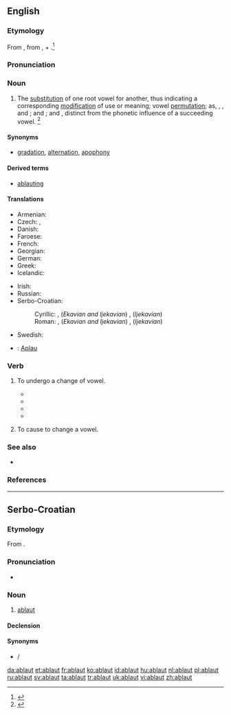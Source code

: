 {{also|Ablaut}}
==English==
{{wikipedia|Indo-European ablaut}}

===Etymology===
From {{etyl|de}} {{term|Ablaut||off-sound|lang=de}}, from {{term|ab||off|lang=de}}, + {{term|Laut||sound|lang=de}}.<ref>{{reference-book |editor=Morris, William |title=The American Heritage Dictionary of the English Language |origyear=1969 |year=1971 |publisher=American Heritage Publishing Co., Inc. |location=New York, NY |isbn=0-395-09066-0 |pages=3 }}</ref>

===Pronunciation===
{{a|US}} {{IPA|/ˈɑbˌlaʊt/|/ˈɑpˌlaʊt/|/ˈæbˌlaʊt/}}

===Noun===
{{en-noun}}

# {{linguistics}} The [[substitution]] of one root vowel for another, thus indicating a corresponding [[modification]] of use or meaning; vowel [[permutation]]; as, {{term|get}}, {{term|gat}}, and {{term|got}}; {{term|sing}} and {{term|song}}; {{term|hang}} and {{term|hung}}, distinct from the phonetic influence of a succeeding vowel. {{defdate|Mid 19<sup>th</sup> century.}}<ref name=SOED>{{reference-book | last =| first = | authorlink =  | coauthors =  | editor =Brown, Lesley  | others =  | title = The Shorter Oxford English Dictionary | origdate =  | origyear = 1933| origmonth =  | url =  | format =  | accessdate =  | accessyear =  | accessmonth =  | edition = 5th | date =  | year =2003| month =  | publisher =Oxford University Press  | location =Oxford, UK | language =  | id =  | doi = | isbn =978-0-19-860575-7 | lccn = | ol = | pages =5| chapter =  | chapterurl =  | quote =}}</ref>

====Synonyms====
* [[gradation]], [[alternation]], [[apophony]]

====Derived terms====
* [[ablauting]]

====Translations====
{{trans-top|substitution of one root vowel for another}}
* Armenian: {{t-|hy|ձայնդարձ|tr=jayndarj}}
* Czech: {{t-|cs|kmenostup|m}}, {{t-|cs|střída|f}}
* Danish: {{t-|da|aflyd|c}}
* Faroese: {{t-|fo|avljóð|n}}
* French: {{t+|fr|apophonie|f}}
* Georgian: {{t-|ka|აბლაუტი|tr=ablauti|sc=Geor}}
* German: {{t+|de|Ablaut|m}}
* Greek: {{t+|el|ετεροίωση|f|tr=eteroíosi}}
* Icelandic: {{t-|is|hljóðskipti|n|p}}
{{trans-mid}}
* Irish: {{t-|ga|ablabht}}
* Russian: {{t+|ru|аблаут|m|tr=abláut}}
* Serbo-Croatian:
*: Cyrillic: {{t-|sh|аблаут|m|alt=а̀блаут|sc=Cyrl}}, (''Ekavian and Ijekavian'') {{t-|sh|превој|m|alt=пре́вој|sc=Cyrl}}, (''Ijekavian'') {{t-|sh|пријевој|m|alt=прије́вој|sc=Cyrl}}
*: Roman: {{t-|sh|ablaut|m|alt=àblaut}}, (''Ekavian and Ijekavian'') {{t-|sh|prevoj|m|alt=prévoj}}, (''Ijekavian'') {{t-|sh|prijevoj|m|alt=prijévoj}}
* Swedish: {{t+|sv|avljud|n}}
{{trans-bottom}}

{{checktrans}}
* {{ttbc|vi}}: [[Aplau]]

===Verb===
{{en-verb}}

# {{intransitive|linguistics|of a vowel-containing linguistic component}} To undergo a change of vowel.
#* {{quote-book|title=Function and Form in the -áya-formations of the Rig Veda and ...| page=209| books.google.com/books?isbn=3525262191| author=Stephanie W. Jamison| year=1983| passage=This root must once have '''ablauted''', given the associated nominal derivatives prthii- 'broad', prthivl- 'earth'. However, it does not '''ablaut''' at all in its verbal forms.}}
#* {{quote-book|title=Yupik Eskimo prosodic systems: descriptive and comparative studies| page=241| books.google.com/books?isbn=0933769377| author=Michael E. Krauss| year=1985| passage=What we find is that one cannot predict which members of V a given member of E will cause to '''ablaut'''}}
#* {{quote-book|title=Catching language: the standing challenge of grammar writing| page=536| books.google.com/books?isbn=3110186039| author=Felix K. Ameka, Alan Charles Dench, Nicholas Evans| year=2006| passage=It is these co-opted verbs that tend to '''ablaut''' variably in the different Dakotan dialects and that forced morphological restructuring}}
#* {{quote-book|title=Relative Clauses in Languages of the Americas: A Typological Overview| page=219| books.google.com/books?isbn=902720683X| author={{w|Bernard Comrie}}, Zarina Estrada Fernández| year=2012| passage=This allomorph also causes the back vowel to '''ablaut''' to a low vowel.}}
# {{transitive|linguistics}} To cause to change a vowel.

===See also===
* {{pedialite|Apophony}}

===References===
<references/>

----

==Serbo-Croatian==

===Etymology===
From {{etyl|de|sh}} {{term|Ablaut|lang=de}}.

===Pronunciation===
* {{IPA|/ǎblaut/|lang=sh}}

===Noun===
{{sh-noun|g=m|head=àblaut|r|аблаут|а̀блаут}}

# [[#English|ablaut]]

====Declension====
{{sh-decl-noun
|àblaut|ablauti
|ablauta|ablauta
|ablautu|ablautima
|ablaut|ablaute
|ablaute|ablauti
|ablautu|ablautima
|ablautom|ablautima
}}

====Synonyms====
* {{l|sh|prevoj|prévoj}} / {{l|sh|prijevoj|prijévoj}}

[[da:ablaut]]
[[et:ablaut]]
[[fr:ablaut]]
[[ko:ablaut]]
[[id:ablaut]]
[[hu:ablaut]]
[[nl:ablaut]]
[[pl:ablaut]]
[[ru:ablaut]]
[[sv:ablaut]]
[[ta:ablaut]]
[[tr:ablaut]]
[[uk:ablaut]]
[[vi:ablaut]]
[[zh:ablaut]]